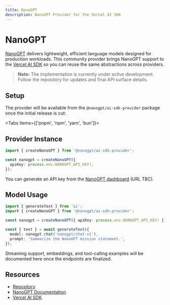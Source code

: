 ```yaml
---
title: NanoGPT
description: NanoGPT Provider for the Vercel AI SDK
---
```


# NanoGPT

[NanoGPT](https://nano-gpt.com) delivers lightweight, efficient language models designed for production workloads. This community provider brings NanoGPT support to the [Vercel AI SDK](https://ai-sdk.dev) so you can reuse the same abstractions across providers.

> **Note:** The implementation is currently under active development. Follow the repository for updates and final API surface details.

## Setup

The provider will be available from the `@nanogpt/ai-sdk-provider` package once the initial release is cut:

<Tabs items={['pnpm', 'npm', 'yarn', 'bun']}>
  <Tab>
    <Snippet text="pnpm add @nanogpt/ai-sdk-provider" dark />
  </Tab>
  <Tab>
    <Snippet text="npm install @nanogpt/ai-sdk-provider" dark />
  </Tab>
  <Tab>
    <Snippet text="yarn add @nanogpt/ai-sdk-provider" dark />
  </Tab>
  <Tab>
    <Snippet text="bun add @nanogpt/ai-sdk-provider" dark />
  </Tab>
</Tabs>

## Provider Instance

```typescript
import { createNanoGPT } from '@nanogpt/ai-sdk-provider';

const nanogpt = createNanoGPT({
  apiKey: process.env.NANOGPT_API_KEY!,
});
```

You can generate an API key from the [NanoGPT dashboard](https://nano-gpt.com/dashboard) (URL TBC).

## Model Usage

```typescript
import { generateText } from 'ai';
import { createNanoGPT } from '@nanogpt/ai-sdk-provider';

const nanogpt = createNanoGPT({ apiKey: process.env.NANOGPT_API_KEY! });

const { text } = await generateText({
  model: nanogpt.chat('nanogpt/chat-v1'),
  prompt: 'Summarize the NanoGPT mission statement.',
});
```

Streaming support, embeddings, and tool-calling examples will be documented here once the endpoints are finalized.

## Resources

- [Repository](https://github.com/Nano-GPT-com/ai-sdk-provider)
- [NanoGPT Documentation](https://docs.nano-gpt.com)
- [Vercel AI SDK](https://ai-sdk.dev)
